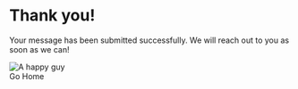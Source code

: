 
# Thank you!

Your message has been submitted successfully. We will reach out to you as soon as we can!

<div className="center-content">
  <img src={successGif} alt="A happy guy" style={{
    width: "300px",
    margin: "30px"
  }}/>
</div>

<div className="btn-wrapper">
  <Link to="/" className="btn btn-yellow">Go Home</Link>
</div>